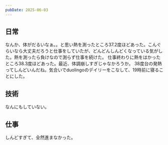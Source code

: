 ```yaml
---
pubDate: 2025-06-03
---
```



## 日常

なんか、体がだるいなぁ。。と思い熱を測ったところ37.2度ほどあった。こんぐらいなら大丈夫だろうと仕事をしていたが、どんどんしんどくなっている気がした。熱を測ったら負けなので測らず仕事を続けた。
仕事終わりに熱をはかったところ38.3度ほどあった。最近、体調崩しすぎじゃなかろうか。
38度台の発熱ってしんどいんだね。気合いでduolingoのデイリーをこなして、19時前に寝ることにした。

## 技術

なんにもしていない。

## 仕事

しんどすぎて、全然進まなかった。

